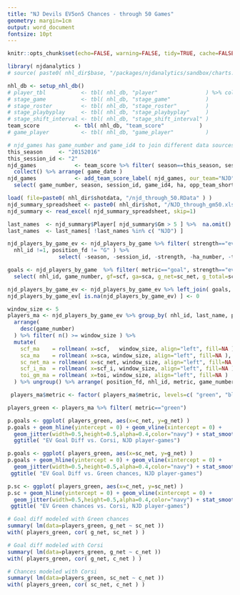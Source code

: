 ```yaml
---
title: "NJ Devils EV5on5 Chances - through 50 Games"
geometry: margin=1cm
output: word_document
fontsize: 10pt
---
```


```r

knitr::opts_chunk$set(echo=FALSE, warning=FALSE, tidy=TRUE, cache=FALSE, OutDec = ",")
```

```r
library( njdanalytics )
# source( paste0( nhl_dir$base, "/packages/njdanalytics/sandbox/charts.R" ) )

nhl_db <- setup_nhl_db()
# player_tbl           <- tbl( nhl_db, "player"               ) %>% collect()
# stage_game           <- tbl( nhl_db, "stage_game"           )
# stage_roster         <- tbl( nhl_db, "stage_roster"         )
# stage_playbyplay     <- tbl( nhl_db, "stage_playbyplay"     )
# stage_shift_interval <- tbl( nhl_db, "stage_shift_interval" )
team_score           <- tbl( nhl_db, "team_score"           )
# game_player          <- tbl( nhl_db, "game_player"          )

# njd_games has game_number and game_id4 to join different data sources
this_season     <- "20152016"
this_session_id <- "2"
njd_games            <- team_score %>% filter( season==this_season, session_id==this_session_id, team_short=="NJD" ) %>%
  collect() %>% arrange( game_date )
njd_games            <- add_team_score_label( njd_games, our_team="NJD" ) %>%
  select( game_number, season, session_id, game_id4, ha, opp_team_short, game_label )
```

```r
load( file=paste0( nhl_dir$shotdata, "/njd_through_50.RData" ) )
njd_summary_spreadsheet <- paste0( nhl_dir$shot, "/NJD_through_gm50.xlsx" )
njd_summary <- read_excel( njd_summary_spreadsheet, skip=1)

last_names  <- njd_summary$Player[ njd_summary$Gm > 5 ] %>%  na.omit() 
last_names  <- last_names[ !last_names %in% c( "NJD") ]

njd_players_by_game_ev <- njd_players_by_game %>% filter( strength=="ev5on5", metric %in% c( "green", "blue" ), 
  nhl_id !=1, position_fd != "G" ) %>% 
                select( -season, -session_id, -strength, -ha_number, -team_short, -game_id4 )

goals <- njd_players_by_game  %>% filter( metric=="goal", strength=="ev5on5") %>% 
  select( nhl_id, game_number, gf=scf, ga=sca, g_net=sc_net, g_total=sc_total)

njd_players_by_game_ev <- njd_players_by_game_ev %>% left_join( goals, by=c("nhl_id", "game_number" ) )
njd_players_by_game_ev[ is.na(njd_players_by_game_ev) ] <- 0

window_size <- 5
players_ma <- njd_players_by_game_ev %>% group_by( nhl_id, last_name, position_fd, number, metric ) %>%
  arrange(
    desc(game_number)
  ) %>% filter( n() >= window_size ) %>%
  mutate(
    scf_ma    = rollmean( x=scf,   window_size, align="left", fill=NA ),
    sca_ma    = rollmean( x=sca, window_size, align="left", fill=NA ),
    sc_net_ma = rollmean( x=sc_net, window_size, align="left", fill=NA ),
    scf_i_ma  = rollmean( x=scf_i, window_size, align="left", fill=NA ),
    toi_gm_ma = rollmean( x=toi, window_size, align="left", fill=NA )
  ) %>% ungroup() %>% arrange( position_fd, nhl_id, metric, game_number)

 players_ma$metric <- factor( players_ma$metric, levels=c( "green", "blue") )
```

```r
players_green <- players_ma %>% filter( metric=="green")

p.goals <- ggplot( players_green, aes(x=c_net, y=g_net) )
p.goals + geom_hline(yintercept = 0) + geom_vline(xintercept = 0) +
  geom_jitter(width=0.5,height=0.5,alpha=0.4,color="navy") + stat_smooth() +
  ggtitle( "EV Goal Diff vs. Corsi, NJD player-games")
```

```r
p.goals <- ggplot( players_green, aes(x=sc_net, y=g_net) )
p.goals + geom_hline(yintercept = 0) + geom_vline(xintercept = 0) +
  geom_jitter(width=0.5,height=0.5,alpha=0.4,color="navy") + stat_smooth() +
 ggtitle( "EV Goal Diff vs. Green chances, NJD player-games")
```

```r
p.sc <- ggplot( players_green, aes(x=c_net, y=sc_net) )
p.sc + geom_hline(yintercept = 0) + geom_vline(xintercept = 0) +
  geom_jitter(width=0.5,height=0.5,alpha=0.4,color="navy") + stat_smooth() +
 ggtitle( "EV Green chances vs. Corsi, NJD player-games")
```

```r
# Goal diff modeled with Green chances
summary( lm(data=players_green, g_net ~ sc_net ))
with( players_green, cor( g_net, sc_net ) )

# Goal diff modeled with Corsi
summary( lm(data=players_green, g_net ~ c_net ))
with( players_green, cor( g_net, c_net ) )

# Chances modeled with Corsi
summary( lm(data=players_green, sc_net ~ c_net ))
with( players_green, cor( sc_net, c_net ) )
```



<!-- ```{r charts, fig.width=7.5, fig.height=3 } -->

<!-- # my_labeller <- label_bquote( -->
<!-- #   rows -->
<!-- # ) -->

<!-- base_size <- 9 -->
<!-- y_lim_min <- -4 -->
<!-- y_lim_max <- 5.9 -->
<!-- x_max <- 50 -->

<!-- for( this_last_name in last_names ) { -->
<!--   # message( "Process ", this_last_name ) -->
<!--   # this_last_name <- "CAMMALLERI" -->
<!--   # if( this_last_name=="BOUCHER" ) next() -->

<!--   this_player <- players_ma %>% filter( last_name==this_last_name  ) %>% select( 1, 2, 10, 11, 18:23 ) -->
<!--   this_player <- this_player %>% gather( foragainst, value, -c(1,2,3,5,6) ) %>% filter( foragainst %in% c("scf_ma", "sca_ma", "sc_net_ma")) -->

<!--   this_player <- this_player %>% transform( -->
<!--     foragainst = factor( foragainst, labels=c( "For", "Against", "Net")) -->
<!--   ) -->
<!--   this_title <- paste( this_player[1,]$number, this_player[1,]$last_name ) -->

<!--   g.player <- ggplot( this_player %>% filter(metric %in% c("green", "blue")), aes(x=game_number,y=value) ) -->
<!--   g.player <- g.player + geom_hline(yintercept=c(-2,2), color="grey") + geom_hline(yintercept=0, color="darkred") + -->
<!--     # stat_smooth(color="lightgrey", se=F) + -->
<!--     geom_line(aes(color=metric),size=1) +  -->
<!--     geom_point(aes(color=metric),size=1.6) + -->
<!--     scale_color_manual( "Chance", labels=c( "Blue", "Green" ), values=c( "blue"="slateblue", "green"="yellowgreen"), guide=F) + -->
<!--     scale_x_continuous( "Game Number",limits=c(0,x_max),breaks=seq(0,100,5) ) +  -->
<!--     scale_y_continuous( "Chances", limits=c(y_lim_min, y_lim_max), breaks=seq(-50,50,1) ) +  -->
<!--     facet_grid( metric ~ foragainst, switch="y" ) + theme_bw(base_size = base_size) +  -->
<!--     ggtitle( this_title ) -->

<!--   print(g.player) -->
<!--   cat( sprintf( "\n" ) ) -->
<!-- } -->
<!-- ``` -->


